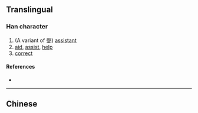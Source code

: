 {{also|弼}}
{{character info}}
==Translingual==

===Han character===
{{Han char|rn=57|rad=弓|as=09|sn=12|four=|canj=NMWN|ids=⿲弓㐁弓}}

# (A variant of [[弼]]) [[assistant]]
# [[aid]], [[assist]], [[help]]
# [[correct]]

====References====
* {{Han ref|kx=0360.060|dkj=09825|dj=0677.040|hdz=20999.120|uh=5F3B|ud=24379}}

----

==Chinese==
{{zh-see|弼|v}}